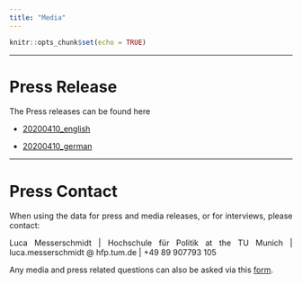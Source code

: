 ```yaml
---
title: "Media"
---
```

```r
knitr::opts_chunk$set(echo = TRUE)
```
<style>
body {
text-align: justify}
</style>

***
# Press Release {-}
The Press releases can be found here

+ [20200410_english](data/Press_release/CoronaNet_20200410_en.pdf)

+ [20200410_german](data/Press_release/CoronaNet_20200410_de.pdf)

<!-- + [20200401_arabic]() -->

<!-- + [20200401_spanish]() -->

<!-- + [20200401_chinese]() -->

<!-- + [20200401_russian]() -->


***
# Press Contact {-}
When using the data for press and media releases, or for interviews, please contact:

Luca Messerschmidt | Hochschule für Politik at the TU Munich | luca.messerschmidt @ hfp.tum.de | +49 89 907793 105

Any media and press related questions can also be asked via this [form](https://forms.gle/2Zc5Rrdq9J43b7NR9).



